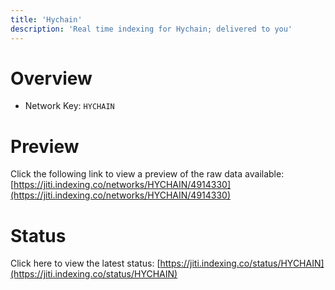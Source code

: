 ```yaml
---
title: 'Hychain'
description: 'Real time indexing for Hychain; delivered to you'
---
```


# Overview
- Network Key: `HYCHAIN`

# Preview
Click the following link to view a preview of the raw data available: [https://jiti.indexing.co/networks/HYCHAIN/4914330](https://jiti.indexing.co/networks/HYCHAIN/4914330)

# Status
Click here to view the latest status: [https://jiti.indexing.co/status/HYCHAIN](https://jiti.indexing.co/status/HYCHAIN)
